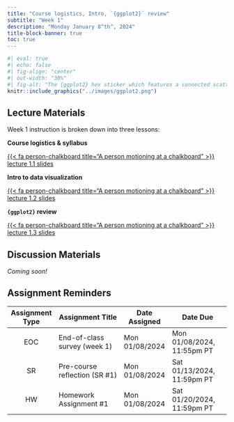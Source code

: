 ```yaml
---
title: "Course logistics, Intro, `{ggplot2}` review"
subtitle: "Week 1"
description: "Monday January 8^th^, 2024"
title-block-banner: true
toc: true
---
```


```r
#| eval: true 
#| echo: false
#| fig-align: "center"
#| out-width: "30%" 
#| fig-alt: "The {ggplot2} hex sticker which features a connected scatterplot with data points in varying shades of blue atop a gray gridded background. The word 'ggplot2' sits beneath the data."
knitr::include_graphics("../images/ggplot2.png")
```

## Lecture Materials

Week 1 instruction is broken down into three lessons:

::: {.grid}

::: {.g-col-12 .g-col-md-4}
::: {.center-text}
[**Course logistics & syllabus**]{.teal-text .body-text-m}

[{{< fa person-chalkboard title="A person motioning at a chalkboard" >}} lecture 1.1 slides](../slides/week1.1-logistics-slides.qmd){.btn role="button" target="_blank"} 
:::
:::

::: {.g-col-12 .g-col-md-4}
::: {.center-text}
[**Intro to data visualization**]{.teal-text .body-text-m}

[{{< fa person-chalkboard title="A person motioning at a chalkboard" >}} lecture 1.2 slides](../slides/week1.2-intro-slides.qmd){.btn role="button" target="_blank"} 
:::
:::

::: {.g-col-12 .g-col-md-4}
::: {.center-text}
[**`{ggplot2}` review**]{.teal-text .body-text-m}

[{{< fa person-chalkboard title="A person motioning at a chalkboard" >}} lecture 1.3 slides](../slides/week1.3-ggplot-review-slides.qmd){.btn role="button" target="_blank"} 
:::
:::

:::


## Discussion Materials

*Coming soon!*

## Assignment Reminders

| Assignment Type | Assignment Title                | Date Assigned  | Date Due                   |
|:---------------:|---------------------------------|----------------|----------------------------|
| EOC             | End-of-class survey (week 1)    | Mon 01/08/2024 | Mon 01/08/2024, 11:55pm PT |
| SR              | Pre-course reflection (SR #1)   | Mon 01/08/2024 | Sat 01/13/2024, 11:59pm PT |
| HW              | Homework Assignment #1          | Mon 01/08/2024 | Sat 01/20/2024, 11:59pm PT | 

<!-- | Assignment Type | Assignment Title                                                                  | Date Assigned  | Date Due        | -->
<!-- |:---------------:|------------------------------------------------------------------------|----------------|----------------------------| -->
<!-- | EOC             | [End-of-class survey (week 1)](https://forms.gle/aPGfCircFN1AZfSe9)    | Mon 01/08/2024 | Mon 01/08/2024, 11:55pm PT | -->
<!-- | SR              | [Pre-course reflection (SR #1)](../assignments/SR1-precourse.qmd)      | Mon 01/08/2024 | Sat 01/13/2024, 11:59pm PT | -->
<!-- | HW              | [Homework Assignment #1](../assignments/HW1.qmd)                       | Mon 01/08/2024 | Sat 01/20/2024, 11:59pm PT |  -->

